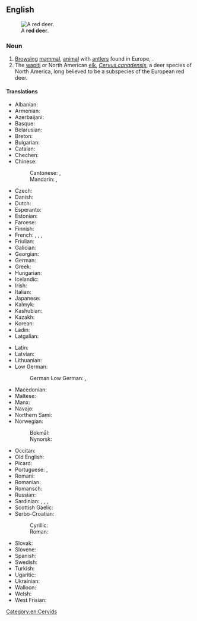 {{also|red-deer|Red Deer}}

==English==
{{wikipedia}}
[[File:Cervus_elaphus_Luc_Viatour_5.jpg|thumb|A '''red deer'''.]]

===Noun===
{{en-noun|red deer|s}}

# [[browsing|Browsing]] [[mammal]], [[animal]] with [[antler]]s found in Europe, ''{{ll|mul|Cervus elaphus}}''.
# The [[wapiti]] or North American [[elk]], ''[[Cervus canadensis]]'', a deer species of North America, long believed to be a subspecies of the European red deer.

====Translations====
{{trans-top|Cervus elaphus}}
* Albanian: {{t|sq|dreri}}
* Armenian: {{t|hy|ազնիվ եղջերու}}
* Azerbaijani: {{t|az|nəcib maral}}
* Basque: {{t+|eu|orein}}
* Belarusian: {{t|be|але́нь|m}}
* Breton: {{t|br|karv ruz}}
* Bulgarian: {{t|bg|благороден елен}}
* Catalan: {{t|ca|cérvol comú}}
* Chechen: {{t|ce|гӀела}}
* Chinese:
*: Cantonese: {{t|yue|馬鹿|sc=Hani}}, {{t|yue|马鹿|tr=maa5 luk6-2|sc=Hani}}
*: Mandarin: {{t+|cmn|馬鹿|sc=Hani}}, {{t+|cmn|马鹿|tr=mǎlù|sc=Hani}}
* Czech: {{t|cs|jelen lesní|m}}
* Danish: {{t|da|kronhjort|c}}
* Dutch: {{t+|nl|edelhert|n}}
* Esperanto: {{t+|eo|cervo}}
* Estonian: {{t|et|punahirv}}
* Faroese: {{t|fo|krúnhjørtur|m}}
* Finnish: {{t+|fi|saksanhirvi}}
* French: {{t+|fr|cerf commun|m}}, {{t+|fr|cerf rouge|m}}, {{t+|fr|cerf élaphe|m}}, {{t+|fr|élaphe|m}}
* Friulian: {{t|fur|cierf}}
* Galician: {{t+|gl|cervo|m}}
* Georgian: {{t+|ka|კეთილშობილი ირემი}}
* German: {{t|de|Rothirsch|m}}
* Greek: {{t+|el|ελάφι|n}}
* Hungarian: {{t+|hu|szarvas}}
* Icelandic: {{t|is|krónhjörtur}}
* Irish: {{t|ga|fia rua|m}}
* Italian: {{t|it|cervo nobile|m}}
* Japanese: {{t|ja|赤鹿|tr=あかしか, akashika}}
* Kalmyk: {{t|xal|марл}}
* Kashubian: {{t|csb|jeléń}}
* Kazakh: {{t|kk|кермарал}}
* Korean: {{t|ko|붉은사슴}}
* Ladin: {{t|lld|cerf}}
* Latgalian: {{t|ltg|aļņs|m}}
{{trans-mid}}
* Latin: {{t+|la|cervus|f}}
* Latvian: {{t|lv|briedis}}
* Lithuanian: {{t+|lt|elnias}}
* Low German:
*: German Low German: {{t|nds-de|roothirsch}}, {{t|nds-de|hartbock}}
* Macedonian: {{t|mk|елен}}
* Maltese: {{t|mt|ċerf l-aħmar}}
* Manx: {{t|gv|feeaih ruy}}
* Navajo: {{t|nv|tó wónaanídę́ę́ʼ dzeeh}}
* Northern Sami: {{t|se|ruksesgoddi}}
* Norwegian:
*: Bokmål: {{t|nb|hjort|m}}
*: Nynorsk: {{t+|nn|hjort|m}}
* Occitan: {{t+|oc|cèrvi}}
* Old English: {{t|ang|heort}}
* Picard: {{t|pcd|chérfe}}
* Portuguese: {{t+|pt|veado}}, {{t+|pt|cervo}}
* Romani: {{t|rom|cherbo|m}}
* Romanian: {{t|ro|cerb comun}}
* Romansch: {{t|rm|tschierv cotschen}}
* Russian: {{t|ru|благоро́дный оле́нь|m}}
* Sardinian: {{t|sc|crebu}}, {{t|sc|crefu}}, {{t|sc|cherbu}}, {{t|sc|chervu}}
* Scottish Gaelic: {{t+|gd|fiadh}}
* Serbo-Croatian:
*: Cyrillic: {{t|sh|јелен|sc=Cyrl}}
*: Roman: {{t+|sh|jelen}}
* Slovak: {{t|sk|jeleň lesný|m}}
* Slovene: {{t|sl|navadni jelen}}
* Spanish: {{t|es|ciervo rojo|m}}
* Swedish: {{t|sv|kronhjort}}
* Turkish: {{t+|tr|alageyik}}
* Ugaritic: {{t|uga|𐎀𐎊𐎍|tr=ảyl}}
* Ukrainian: {{t+|uk|оле́нь|m}}
* Walloon: {{t+|wa|cier}}
* Welsh: {{t|cy|carw coch}}
* West Frisian: {{t|fy|reahart|n}}
{{trans-bottom}}

[[Category:en:Cervids]]